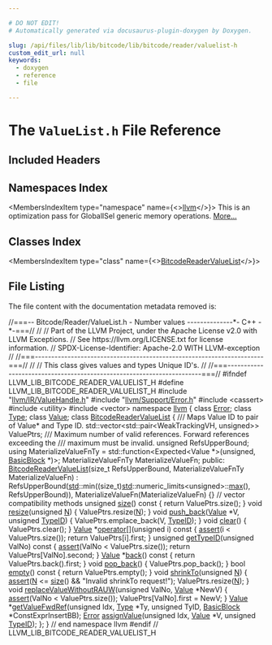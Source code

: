 ```yaml
---

# DO NOT EDIT!
# Automatically generated via docusaurus-plugin-doxygen by Doxygen.

slug: /api/files/lib/lib/bitcode/lib/bitcode/reader/valuelist-h
custom_edit_url: null
keywords:
  - doxygen
  - reference
  - file

---
```





# The `ValueList.h` File Reference

<DoxygenPage pluginConfig={pluginConfig}>



## Included Headers

<IncludesList>
<IncludesListItem
  filePath="llvm/IR/ValueHandle.h"
  permalink="/docs/api/files/include/include/llvm/include/llvm/ir/valuehandle-h"
  isLocal="true" />
<IncludesListItem
  filePath="llvm/Support/Error.h"
  permalink="/docs/api/files/include/include/llvm/include/llvm/support/error-h"
  isLocal="true" />
<IncludesListItem
  filePath="cassert"
  permalink=""
  isLocal="false" />
<IncludesListItem
  filePath="utility"
  permalink=""
  isLocal="false" />
<IncludesListItem
  filePath="vector"
  permalink=""
  isLocal="false" />
</IncludesList>

## Namespaces Index

<MembersIndex>

<MembersIndexItem
  type="namespace"
  name={<><a href="/docs/api/namespaces/llvm">llvm</a></>}>
This is an optimization pass for GlobalISel generic memory operations. <a href="/docs/api/namespaces/llvm/#details">More...</a>
</MembersIndexItem>

</MembersIndex>

## Classes Index

<MembersIndex>

<MembersIndexItem
  type="class"
  name={<><a href="/docs/api/classes/llvm/bitcodereadervaluelist">BitcodeReaderValueList</a></>}>
</MembersIndexItem>

</MembersIndex>


## File Listing

The file content with the documentation metadata removed is:

<ProgramListing>

<Link id="l00001" /><CodeLine lineNumber="1"><Highlight kind="comment">//===-- Bitcode/Reader/ValueList.h - Number values --------------&#42;- C++ -&#42;-===//</Highlight><Highlight kind="normal"></Highlight></CodeLine>
<Link id="l00002" /><CodeLine lineNumber="2"><Highlight kind="normal"></Highlight><Highlight kind="comment">//</Highlight><Highlight kind="normal"></Highlight></CodeLine>
<Link id="l00003" /><CodeLine lineNumber="3"><Highlight kind="normal"></Highlight><Highlight kind="comment">// Part of the LLVM Project, under the Apache License v2.0 with LLVM Exceptions.</Highlight><Highlight kind="normal"></Highlight></CodeLine>
<Link id="l00004" /><CodeLine lineNumber="4"><Highlight kind="normal"></Highlight><Highlight kind="comment">// See https://llvm.org/LICENSE.txt for license information.</Highlight><Highlight kind="normal"></Highlight></CodeLine>
<Link id="l00005" /><CodeLine lineNumber="5"><Highlight kind="normal"></Highlight><Highlight kind="comment">// SPDX-License-Identifier: Apache-2.0 WITH LLVM-exception</Highlight><Highlight kind="normal"></Highlight></CodeLine>
<Link id="l00006" /><CodeLine lineNumber="6"><Highlight kind="normal"></Highlight><Highlight kind="comment">//</Highlight><Highlight kind="normal"></Highlight></CodeLine>
<Link id="l00007" /><CodeLine lineNumber="7"><Highlight kind="normal"></Highlight><Highlight kind="comment">//===----------------------------------------------------------------------===//</Highlight><Highlight kind="normal"></Highlight></CodeLine>
<Link id="l00008" /><CodeLine lineNumber="8"><Highlight kind="normal"></Highlight><Highlight kind="comment">//</Highlight><Highlight kind="normal"></Highlight></CodeLine>
<Link id="l00009" /><CodeLine lineNumber="9"><Highlight kind="normal"></Highlight><Highlight kind="comment">// This class gives values and types Unique ID&#39;s.</Highlight><Highlight kind="normal"></Highlight></CodeLine>
<Link id="l00010" /><CodeLine lineNumber="10"><Highlight kind="normal"></Highlight><Highlight kind="comment">//</Highlight><Highlight kind="normal"></Highlight></CodeLine>
<Link id="l00011" /><CodeLine lineNumber="11"><Highlight kind="normal"></Highlight><Highlight kind="comment">//===----------------------------------------------------------------------===//</Highlight><Highlight kind="normal"></Highlight></CodeLine>
<Link id="l00012" /><CodeLine lineNumber="12"><Highlight kind="normal"></Highlight></CodeLine>
<Link id="l00013" /><CodeLine lineNumber="13"><Highlight kind="normal"></Highlight><Highlight kind="preprocessor">#ifndef LLVM&#95;LIB&#95;BITCODE&#95;READER&#95;VALUELIST&#95;H</Highlight><Highlight kind="normal"></Highlight></CodeLine>
<Link id="l00014" /><CodeLine lineNumber="14"><Highlight kind="normal"></Highlight><Highlight kind="preprocessor">#define LLVM&#95;LIB&#95;BITCODE&#95;READER&#95;VALUELIST&#95;H</Highlight><Highlight kind="normal"></Highlight></CodeLine>
<Link id="l00015" /><CodeLine lineNumber="15"><Highlight kind="normal"></Highlight></CodeLine>
<Link id="l00016" /><CodeLine lineNumber="16"><Highlight kind="normal"></Highlight><Highlight kind="preprocessor">#include &quot;<a href="/docs/api/files/include/include/llvm/include/llvm/ir/valuehandle-h">llvm/IR/ValueHandle.h</a>&quot;</Highlight><Highlight kind="normal"></Highlight></CodeLine>
<Link id="l00017" /><CodeLine lineNumber="17"><Highlight kind="normal"></Highlight><Highlight kind="preprocessor">#include &quot;<a href="/docs/api/files/include/include/llvm/include/llvm/support/error-h">llvm/Support/Error.h</a>&quot;</Highlight><Highlight kind="normal"></Highlight></CodeLine>
<Link id="l00018" /><CodeLine lineNumber="18"><Highlight kind="normal"></Highlight><Highlight kind="preprocessor">#include &lt;cassert&gt;</Highlight><Highlight kind="normal"></Highlight></CodeLine>
<Link id="l00019" /><CodeLine lineNumber="19"><Highlight kind="normal"></Highlight><Highlight kind="preprocessor">#include &lt;utility&gt;</Highlight><Highlight kind="normal"></Highlight></CodeLine>
<Link id="l00020" /><CodeLine lineNumber="20"><Highlight kind="normal"></Highlight><Highlight kind="preprocessor">#include &lt;vector&gt;</Highlight><Highlight kind="normal"></Highlight></CodeLine>
<Link id="l00021" /><CodeLine lineNumber="21"><Highlight kind="normal"></Highlight></CodeLine>
<Link id="l00022" /><CodeLine lineNumber="22"><Highlight kind="normal"></Highlight><Highlight kind="keyword">namespace </Highlight><Highlight kind="normal"><a href="/docs/api/namespaces/llvm">llvm</a> &#123;</Highlight></CodeLine>
<Link id="l00023" /><CodeLine lineNumber="23"><Highlight kind="normal"></Highlight></CodeLine>
<Link id="l00024" /><CodeLine lineNumber="24"><Highlight kind="normal"></Highlight><Highlight kind="keyword">class </Highlight><Highlight kind="normal"><a href="/docs/api/classes/llvm/error">Error</a>;</Highlight></CodeLine>
<Link id="l00025" /><CodeLine lineNumber="25"><Highlight kind="normal"></Highlight><Highlight kind="keyword">class </Highlight><Highlight kind="normal"><a href="/docs/api/classes/llvm/type">Type</a>;</Highlight></CodeLine>
<Link id="l00026" /><CodeLine lineNumber="26"><Highlight kind="normal"></Highlight><Highlight kind="keyword">class </Highlight><Highlight kind="normal"><a href="/docs/api/classes/llvm/value">Value</a>;</Highlight></CodeLine>
<Link id="l00027" /><CodeLine lineNumber="27"><Highlight kind="normal"></Highlight></CodeLine>
<Link id="l00028" /><CodeLine lineNumber="28" lineLink="/docs/api/classes/llvm/bitcodereadervaluelist"><Highlight kind="normal"></Highlight><Highlight kind="keyword">class </Highlight><Highlight kind="normal"><a href="/docs/api/classes/llvm/bitcodereadervaluelist/#a03a4f864102dad9f33a57c6fdaca196d">BitcodeReaderValueList</a> &#123;</Highlight><Highlight kind="comment"></Highlight></CodeLine>
<Link id="l00029" /><CodeLine lineNumber="29"><Highlight kind="comment">  /// Maps Value ID to pair of Value&#42; and Type ID.</Highlight><Highlight kind="normal"></Highlight></CodeLine>
<Link id="l00030" /><CodeLine lineNumber="30"><Highlight kind="normal">  std::vector&lt;std::pair&lt;WeakTrackingVH, unsigned&gt;&gt; ValuePtrs;</Highlight></CodeLine>
<Link id="l00031" /><CodeLine lineNumber="31"><Highlight kind="normal"></Highlight><Highlight kind="comment"></Highlight></CodeLine>
<Link id="l00032" /><CodeLine lineNumber="32"><Highlight kind="comment">  /// Maximum number of valid references. Forward references exceeding the</Highlight></CodeLine>
<Link id="l00033" /><CodeLine lineNumber="33"><Highlight kind="comment">  /// maximum must be invalid.</Highlight><Highlight kind="normal"></Highlight></CodeLine>
<Link id="l00034" /><CodeLine lineNumber="34"><Highlight kind="normal">  </Highlight><Highlight kind="keywordtype">unsigned</Highlight><Highlight kind="normal"> RefsUpperBound;</Highlight></CodeLine>
<Link id="l00035" /><CodeLine lineNumber="35"><Highlight kind="normal"></Highlight></CodeLine>
<Link id="l00036" /><CodeLine lineNumber="36"><Highlight kind="normal">  </Highlight><Highlight kind="keyword">using </Highlight><Highlight kind="normal">MaterializeValueFnTy =</Highlight></CodeLine>
<Link id="l00037" /><CodeLine lineNumber="37"><Highlight kind="normal">      std::function&lt;Expected&lt;Value &#42;&gt;(</Highlight><Highlight kind="keywordtype">unsigned</Highlight><Highlight kind="normal">, <a href="/docs/api/classes/llvm/basicblock">BasicBlock</a> &#42;)&gt;;</Highlight></CodeLine>
<Link id="l00038" /><CodeLine lineNumber="38"><Highlight kind="normal">  MaterializeValueFnTy MaterializeValueFn;</Highlight></CodeLine>
<Link id="l00039" /><CodeLine lineNumber="39"><Highlight kind="normal"></Highlight></CodeLine>
<Link id="l00040" /><CodeLine lineNumber="40"><Highlight kind="normal"></Highlight><Highlight kind="keyword">public</Highlight><Highlight kind="normal">:</Highlight></CodeLine>
<Link id="l00041" /><CodeLine lineNumber="41" lineLink="/docs/api/classes/llvm/bitcodereadervaluelist/#a03a4f864102dad9f33a57c6fdaca196d"><Highlight kind="normal">  <a href="/docs/api/classes/llvm/bitcodereadervaluelist/#a03a4f864102dad9f33a57c6fdaca196d">BitcodeReaderValueList</a>(</Highlight><Highlight kind="keywordtype">size&#95;t</Highlight><Highlight kind="normal"> RefsUpperBound,</Highlight></CodeLine>
<Link id="l00042" /><CodeLine lineNumber="42"><Highlight kind="normal">                         MaterializeValueFnTy MaterializeValueFn)</Highlight></CodeLine>
<Link id="l00043" /><CodeLine lineNumber="43"><Highlight kind="normal">      : RefsUpperBound(<a href="/docs/api/namespaces/std">std</a>::min((size&#95;t)<a href="/docs/api/namespaces/std">std</a>::numeric&#95;limits&lt;unsigned&gt;::<a href="/docs/api/namespaces/llvm/#a003389e30c9b0ec678f95bad1f3dbc4a">max</a>(),</Highlight></CodeLine>
<Link id="l00044" /><CodeLine lineNumber="44"><Highlight kind="normal">                                RefsUpperBound)),</Highlight></CodeLine>
<Link id="l00045" /><CodeLine lineNumber="45"><Highlight kind="normal">        MaterializeValueFn(MaterializeValueFn) &#123;&#125;</Highlight></CodeLine>
<Link id="l00046" /><CodeLine lineNumber="46"><Highlight kind="normal"></Highlight></CodeLine>
<Link id="l00047" /><CodeLine lineNumber="47"><Highlight kind="normal">  </Highlight><Highlight kind="comment">// vector compatibility methods</Highlight><Highlight kind="normal"></Highlight></CodeLine>
<Link id="l00048" /><CodeLine lineNumber="48" lineLink="/docs/api/classes/llvm/bitcodereadervaluelist/#afd873fe07b36995d6a697280ccd585f4"><Highlight kind="normal">  </Highlight><Highlight kind="keywordtype">unsigned</Highlight><Highlight kind="normal"> <a href="/docs/api/classes/llvm/bitcodereadervaluelist/#afd873fe07b36995d6a697280ccd585f4">size</a>()</Highlight><Highlight kind="keyword"> const </Highlight><Highlight kind="normal">&#123; </Highlight><Highlight kind="keywordflow">return</Highlight><Highlight kind="normal"> ValuePtrs.size(); &#125;</Highlight></CodeLine>
<Link id="l00049" /><CodeLine lineNumber="49" lineLink="/docs/api/classes/llvm/bitcodereadervaluelist/#a4a6b947102b7ca6325cdc32aa028505e"><Highlight kind="normal">  </Highlight><Highlight kind="keywordtype">void</Highlight><Highlight kind="normal"> <a href="/docs/api/classes/llvm/bitcodereadervaluelist/#a4a6b947102b7ca6325cdc32aa028505e">resize</a>(</Highlight><Highlight kind="keywordtype">unsigned</Highlight><Highlight kind="normal"> <a href="/docs/api/files/lib/lib/support/regcomp-c/#a0240ac851181b84ac374872dc5434ee4">N</a>) &#123;</Highlight></CodeLine>
<Link id="l00050" /><CodeLine lineNumber="50"><Highlight kind="normal">    ValuePtrs.resize(<a href="/docs/api/files/lib/lib/support/regcomp-c/#a0240ac851181b84ac374872dc5434ee4">N</a>);</Highlight></CodeLine>
<Link id="l00051" /><CodeLine lineNumber="51"><Highlight kind="normal">  &#125;</Highlight></CodeLine>
<Link id="l00052" /><CodeLine lineNumber="52" lineLink="/docs/api/classes/llvm/bitcodereadervaluelist/#a743c8776077cd26ea0318d5745fa2c76"><Highlight kind="normal">  </Highlight><Highlight kind="keywordtype">void</Highlight><Highlight kind="normal"> <a href="/docs/api/classes/llvm/bitcodereadervaluelist/#a743c8776077cd26ea0318d5745fa2c76">push&#95;back</a>(<a href="/docs/api/classes/llvm/value">Value</a> &#42;V, </Highlight><Highlight kind="keywordtype">unsigned</Highlight><Highlight kind="normal"> <a href="/docs/api/files/lib/lib/target/lib/target/mips/mips16hardfloat-cpp/#a80cca3528193bd0d53e43a6d030f0ea0">TypeID</a>) &#123;</Highlight></CodeLine>
<Link id="l00053" /><CodeLine lineNumber="53"><Highlight kind="normal">    ValuePtrs.emplace&#95;back(V, <a href="/docs/api/files/lib/lib/target/lib/target/mips/mips16hardfloat-cpp/#a80cca3528193bd0d53e43a6d030f0ea0">TypeID</a>);</Highlight></CodeLine>
<Link id="l00054" /><CodeLine lineNumber="54"><Highlight kind="normal">  &#125;</Highlight></CodeLine>
<Link id="l00055" /><CodeLine lineNumber="55"><Highlight kind="normal"></Highlight></CodeLine>
<Link id="l00056" /><CodeLine lineNumber="56" lineLink="/docs/api/classes/llvm/bitcodereadervaluelist/#a78085b7374b1c5f3d548fc6837c49b9a"><Highlight kind="normal">  </Highlight><Highlight kind="keywordtype">void</Highlight><Highlight kind="normal"> <a href="/docs/api/classes/llvm/bitcodereadervaluelist/#a78085b7374b1c5f3d548fc6837c49b9a">clear</a>() &#123;</Highlight></CodeLine>
<Link id="l00057" /><CodeLine lineNumber="57"><Highlight kind="normal">    ValuePtrs.clear();</Highlight></CodeLine>
<Link id="l00058" /><CodeLine lineNumber="58"><Highlight kind="normal">  &#125;</Highlight></CodeLine>
<Link id="l00059" /><CodeLine lineNumber="59"><Highlight kind="normal"></Highlight></CodeLine>
<Link id="l00060" /><CodeLine lineNumber="60" lineLink="/docs/api/classes/llvm/bitcodereadervaluelist/#a6ac7213348c4eecac7e98a278b08f53b"><Highlight kind="normal">  <a href="/docs/api/classes/llvm/value">Value</a> &#42;<a href="/docs/api/classes/llvm/bitcodereadervaluelist/#a6ac7213348c4eecac7e98a278b08f53b">operator&#91;&#93;</a>(</Highlight><Highlight kind="keywordtype">unsigned</Highlight><Highlight kind="normal"> i)</Highlight><Highlight kind="keyword"> const </Highlight><Highlight kind="normal">&#123;</Highlight></CodeLine>
<Link id="l00061" /><CodeLine lineNumber="61"><Highlight kind="normal">    <a href="/docs/api/files/lib/lib/target/lib/target/amdgpu/silowercontrolflow-cpp/#a4868c5d81c5ccc98c47aeab6244346a0">assert</a>(i &lt; ValuePtrs.size());</Highlight></CodeLine>
<Link id="l00062" /><CodeLine lineNumber="62"><Highlight kind="normal">    </Highlight><Highlight kind="keywordflow">return</Highlight><Highlight kind="normal"> ValuePtrs&#91;i&#93;.first;</Highlight></CodeLine>
<Link id="l00063" /><CodeLine lineNumber="63"><Highlight kind="normal">  &#125;</Highlight></CodeLine>
<Link id="l00064" /><CodeLine lineNumber="64"><Highlight kind="normal"></Highlight></CodeLine>
<Link id="l00065" /><CodeLine lineNumber="65" lineLink="/docs/api/classes/llvm/bitcodereadervaluelist/#af17f4436606c059df37a79aff1b65b9d"><Highlight kind="normal">  </Highlight><Highlight kind="keywordtype">unsigned</Highlight><Highlight kind="normal"> <a href="/docs/api/classes/llvm/bitcodereadervaluelist/#af17f4436606c059df37a79aff1b65b9d">getTypeID</a>(</Highlight><Highlight kind="keywordtype">unsigned</Highlight><Highlight kind="normal"> ValNo)</Highlight><Highlight kind="keyword"> const </Highlight><Highlight kind="normal">&#123;</Highlight></CodeLine>
<Link id="l00066" /><CodeLine lineNumber="66"><Highlight kind="normal">    <a href="/docs/api/files/lib/lib/target/lib/target/amdgpu/silowercontrolflow-cpp/#a4868c5d81c5ccc98c47aeab6244346a0">assert</a>(ValNo &lt; ValuePtrs.size());</Highlight></CodeLine>
<Link id="l00067" /><CodeLine lineNumber="67"><Highlight kind="normal">    </Highlight><Highlight kind="keywordflow">return</Highlight><Highlight kind="normal"> ValuePtrs&#91;ValNo&#93;.second;</Highlight></CodeLine>
<Link id="l00068" /><CodeLine lineNumber="68"><Highlight kind="normal">  &#125;</Highlight></CodeLine>
<Link id="l00069" /><CodeLine lineNumber="69"><Highlight kind="normal"></Highlight></CodeLine>
<Link id="l00070" /><CodeLine lineNumber="70" lineLink="/docs/api/classes/llvm/bitcodereadervaluelist/#a777192e4402e9223d1dc25182f9d41b0"><Highlight kind="normal">  <a href="/docs/api/classes/llvm/value">Value</a> &#42;<a href="/docs/api/classes/llvm/bitcodereadervaluelist/#a777192e4402e9223d1dc25182f9d41b0">back</a>()</Highlight><Highlight kind="keyword"> const </Highlight><Highlight kind="normal">&#123; </Highlight><Highlight kind="keywordflow">return</Highlight><Highlight kind="normal"> ValuePtrs.back().first; &#125;</Highlight></CodeLine>
<Link id="l00071" /><CodeLine lineNumber="71" lineLink="/docs/api/classes/llvm/bitcodereadervaluelist/#acbe5c1076d1b5bfc9402c919ff06bb01"><Highlight kind="normal">  </Highlight><Highlight kind="keywordtype">void</Highlight><Highlight kind="normal"> <a href="/docs/api/classes/llvm/bitcodereadervaluelist/#acbe5c1076d1b5bfc9402c919ff06bb01">pop&#95;back</a>() &#123;</Highlight></CodeLine>
<Link id="l00072" /><CodeLine lineNumber="72"><Highlight kind="normal">    ValuePtrs.pop&#95;back();</Highlight></CodeLine>
<Link id="l00073" /><CodeLine lineNumber="73"><Highlight kind="normal">  &#125;</Highlight></CodeLine>
<Link id="l00074" /><CodeLine lineNumber="74" lineLink="/docs/api/classes/llvm/bitcodereadervaluelist/#ad0df4bb6ee9c6084d3585aa908f80865"><Highlight kind="normal">  </Highlight><Highlight kind="keywordtype">bool</Highlight><Highlight kind="normal"> <a href="/docs/api/classes/llvm/bitcodereadervaluelist/#ad0df4bb6ee9c6084d3585aa908f80865">empty</a>()</Highlight><Highlight kind="keyword"> const </Highlight><Highlight kind="normal">&#123; </Highlight><Highlight kind="keywordflow">return</Highlight><Highlight kind="normal"> ValuePtrs.empty(); &#125;</Highlight></CodeLine>
<Link id="l00075" /><CodeLine lineNumber="75"><Highlight kind="normal"></Highlight></CodeLine>
<Link id="l00076" /><CodeLine lineNumber="76" lineLink="/docs/api/classes/llvm/bitcodereadervaluelist/#ac5467d51cfd26f6bfc693125affb3ee1"><Highlight kind="normal">  </Highlight><Highlight kind="keywordtype">void</Highlight><Highlight kind="normal"> <a href="/docs/api/classes/llvm/bitcodereadervaluelist/#ac5467d51cfd26f6bfc693125affb3ee1">shrinkTo</a>(</Highlight><Highlight kind="keywordtype">unsigned</Highlight><Highlight kind="normal"> <a href="/docs/api/files/lib/lib/support/regcomp-c/#a0240ac851181b84ac374872dc5434ee4">N</a>) &#123;</Highlight></CodeLine>
<Link id="l00077" /><CodeLine lineNumber="77"><Highlight kind="normal">    <a href="/docs/api/files/lib/lib/target/lib/target/amdgpu/silowercontrolflow-cpp/#a4868c5d81c5ccc98c47aeab6244346a0">assert</a>(<a href="/docs/api/files/lib/lib/support/regcomp-c/#a0240ac851181b84ac374872dc5434ee4">N</a> &lt;= <a href="/docs/api/classes/llvm/bitcodereadervaluelist/#afd873fe07b36995d6a697280ccd585f4">size</a>() &amp;&amp; </Highlight><Highlight kind="stringliteral">&quot;Invalid shrinkTo request!&quot;</Highlight><Highlight kind="normal">);</Highlight></CodeLine>
<Link id="l00078" /><CodeLine lineNumber="78"><Highlight kind="normal">    ValuePtrs.resize(<a href="/docs/api/files/lib/lib/support/regcomp-c/#a0240ac851181b84ac374872dc5434ee4">N</a>);</Highlight></CodeLine>
<Link id="l00079" /><CodeLine lineNumber="79"><Highlight kind="normal">  &#125;</Highlight></CodeLine>
<Link id="l00080" /><CodeLine lineNumber="80"><Highlight kind="normal"></Highlight></CodeLine>
<Link id="l00081" /><CodeLine lineNumber="81" lineLink="/docs/api/classes/llvm/bitcodereadervaluelist/#a7980a96c9032b202511a2af6699894c7"><Highlight kind="normal">  </Highlight><Highlight kind="keywordtype">void</Highlight><Highlight kind="normal"> <a href="/docs/api/classes/llvm/bitcodereadervaluelist/#a7980a96c9032b202511a2af6699894c7">replaceValueWithoutRAUW</a>(</Highlight><Highlight kind="keywordtype">unsigned</Highlight><Highlight kind="normal"> ValNo, <a href="/docs/api/classes/llvm/value">Value</a> &#42;NewV) &#123;</Highlight></CodeLine>
<Link id="l00082" /><CodeLine lineNumber="82"><Highlight kind="normal">    <a href="/docs/api/files/lib/lib/target/lib/target/amdgpu/silowercontrolflow-cpp/#a4868c5d81c5ccc98c47aeab6244346a0">assert</a>(ValNo &lt; ValuePtrs.size());</Highlight></CodeLine>
<Link id="l00083" /><CodeLine lineNumber="83"><Highlight kind="normal">    ValuePtrs&#91;ValNo&#93;.first = NewV;</Highlight></CodeLine>
<Link id="l00084" /><CodeLine lineNumber="84"><Highlight kind="normal">  &#125;</Highlight></CodeLine>
<Link id="l00085" /><CodeLine lineNumber="85"><Highlight kind="normal"></Highlight></CodeLine>
<Link id="l00086" /><CodeLine lineNumber="86"><Highlight kind="normal">  <a href="/docs/api/classes/llvm/value">Value</a> &#42;<a href="/docs/api/classes/llvm/bitcodereadervaluelist/#a46a07cf7b40536441b20f82ebf099e2f">getValueFwdRef</a>(</Highlight><Highlight kind="keywordtype">unsigned</Highlight><Highlight kind="normal"> Idx, <a href="/docs/api/classes/llvm/type">Type</a> &#42;Ty, </Highlight><Highlight kind="keywordtype">unsigned</Highlight><Highlight kind="normal"> TyID,</Highlight></CodeLine>
<Link id="l00087" /><CodeLine lineNumber="87"><Highlight kind="normal">                        <a href="/docs/api/classes/llvm/basicblock">BasicBlock</a> &#42;ConstExprInsertBB);</Highlight></CodeLine>
<Link id="l00088" /><CodeLine lineNumber="88"><Highlight kind="normal"></Highlight></CodeLine>
<Link id="l00089" /><CodeLine lineNumber="89"><Highlight kind="normal">  <a href="/docs/api/classes/llvm/error">Error</a> <a href="/docs/api/classes/llvm/bitcodereadervaluelist/#aab54c009e65d26aaa3160eaa876c94e2">assignValue</a>(</Highlight><Highlight kind="keywordtype">unsigned</Highlight><Highlight kind="normal"> Idx, <a href="/docs/api/classes/llvm/value">Value</a> &#42;V, </Highlight><Highlight kind="keywordtype">unsigned</Highlight><Highlight kind="normal"> <a href="/docs/api/files/lib/lib/target/lib/target/mips/mips16hardfloat-cpp/#a80cca3528193bd0d53e43a6d030f0ea0">TypeID</a>);</Highlight></CodeLine>
<Link id="l00090" /><CodeLine lineNumber="90"><Highlight kind="normal">&#125;;</Highlight></CodeLine>
<Link id="l00091" /><CodeLine lineNumber="91"><Highlight kind="normal"></Highlight></CodeLine>
<Link id="l00092" /><CodeLine lineNumber="92"><Highlight kind="normal">&#125; </Highlight><Highlight kind="comment">// end namespace llvm</Highlight><Highlight kind="normal"></Highlight></CodeLine>
<Link id="l00093" /><CodeLine lineNumber="93"><Highlight kind="normal"></Highlight></CodeLine>
<Link id="l00094" /><CodeLine lineNumber="94"><Highlight kind="normal"></Highlight><Highlight kind="preprocessor">#endif </Highlight><Highlight kind="comment">// LLVM&#95;LIB&#95;BITCODE&#95;READER&#95;VALUELIST&#95;H</Highlight><Highlight kind="normal"></Highlight></CodeLine>

</ProgramListing>


</DoxygenPage>
